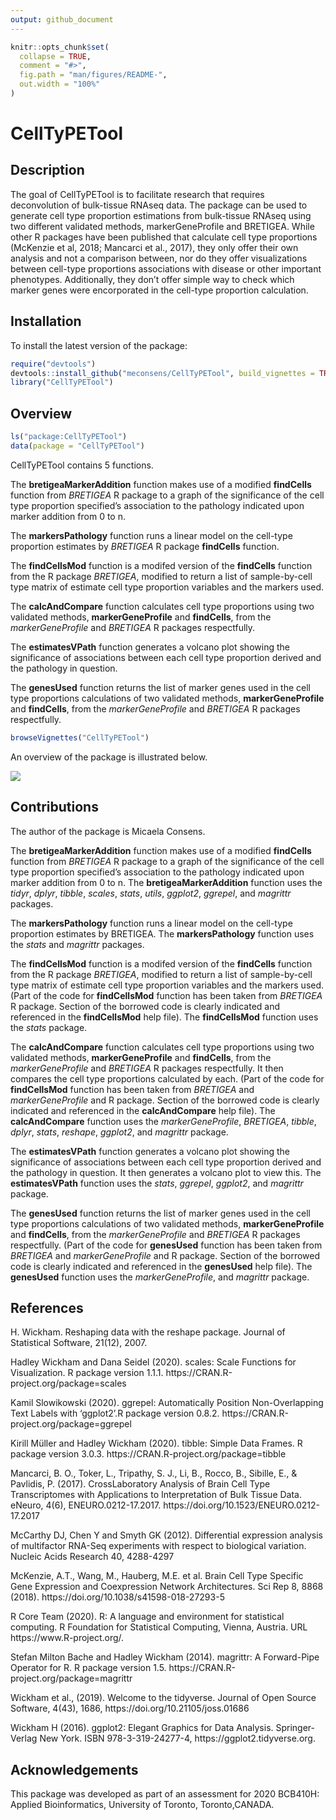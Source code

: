 ```yaml
---
output: github_document
---
```


<!-- README.md is generated from README.Rmd. Please edit that file -->

```r
knitr::opts_chunk$set(
  collapse = TRUE,
  comment = "#>",
  fig.path = "man/figures/README-",
  out.width = "100%"
)
```

# CellTyPETool

<!-- badges: start -->
<!-- badges: end -->

## Description

The goal of CellTyPETool is to facilitate research that requires deconvolution of bulk-tissue RNAseq data. The package can be used to generate cell type proportion estimations from bulk-tissue RNAseq using two different validated methods, markerGeneProfile and BRETIGEA.
While other R packages have been published that calculate cell type proportions (McKenzie et al, 2018; Mancarci et al., 2017), they only offer their own analysis and not a comparison between, nor do they offer visualizations between cell-type proportions associations with disease or other important phenotypes.
Additionally, they don’t offer simple way to check which marker genes were encorporated in the cell-type proportion calculation.

## Installation

To install the latest version of the package:

``` r
require("devtools")
devtools::install_github("meconsens/CellTyPETool", build_vignettes = TRUE)
library("CellTyPETool")
```
## Overview

```r
ls("package:CellTyPETool")
data(package = "CellTyPETool")
```
CellTyPETool contains 5 functions.

The **bretigeaMarkerAddition** function makes use of a modified **findCells** function from *BRETIGEA* R package to a graph of the significance of the cell type proportion
specified's association to the pathology indicated upon marker addition from 0 to n.

The **markersPathology** function runs a linear model on the cell-type proportion estimates by *BRETIGEA* R package **findCells** function. 

The **findCellsMod** function is a modifed version of the **findCells** function from the R package *BRETIGEA*, modified to return a list of sample-by-cell type matrix of estimate cell type proportion variables and the markers used.

The **calcAndCompare** function calculates cell type proportions using two validated methods, **markerGeneProfile** and **findCells**, from the *markerGeneProfile* and *BRETIGEA* R packages respectfully.

The **estimatesVPath** function generates a volcano plot showing the significance of associations between each cell type proportion derived and the pathology in question. 

The **genesUsed** function returns the list of marker genes used in the cell type proportions calculations of two validated methods, **markerGeneProfile** and **findCells**, from the *markerGeneProfile* and *BRETIGEA* R packages respectfully. 

``` r
browseVignettes("CellTyPETool")
```

An overview of the package is illustrated below. 

![](./inst/extdata/CellTyPEToolOverview.PNG)


## Contributions

The author of the package is Micaela Consens. 

The **bretigeaMarkerAddition** function makes use of a modified **findCells** function from *BRETIGEA* R package to a graph of the significance of the cell type proportion
specified's association to the pathology indicated upon marker addition from 0 to n.
The **bretigeaMarkerAddition** function uses the *tidyr*, *dplyr*, *tibble*, *scales*, *stats*, *utils*, *ggplot2*, *ggrepel*, and *magrittr* packages.

The **markersPathology** function runs a linear model on the cell-type proportion estimates by BRETIGEA. The **markersPathology** function uses the *stats* and *magrittr* packages.

The **findCellsMod** function is a modifed version of the **findCells** function from the R package *BRETIGEA*, modified to return a list of sample-by-cell type matrix of estimate cell type proportion variables and the markers used.
(Part of the code for **findCellsMod** function has been taken from *BRETIGEA* R package. Section of the borrowed code is clearly indicated and referenced in the **findCellsMod** help file). The **findCellsMod** function uses the *stats* package.

The **calcAndCompare** function calculates cell type proportions using two validated methods, **markerGeneProfile** and **findCells**, from the *markerGeneProfile* and *BRETIGEA* R packages respectfully. It then compares the cell type proportions calculated by each. (Part of the code for **findCellsMod** function has been taken from *BRETIGEA* and *markerGeneProfile* and R package. Section of the borrowed code is clearly indicated and referenced in the **calcAndCompare** help file). The **calcAndCompare** function uses the *markerGeneProfile*, *BRETIGEA*, *tibble*, *dplyr*, *stats*, *reshape*, *ggplot2*, and *magrittr* package.

The **estimatesVPath** function generates a volcano plot showing the significance of associations between each cell type proportion derived and the pathology in question. It then generates a volcano plot to view this. The **estimatesVPath** function uses the *stats*, *ggrepel*, *ggplot2*, and *magrittr* package.

The **genesUsed** function returns the list of marker genes used in the cell type proportions calculations of two validated methods, **markerGeneProfile** and **findCells**, from the *markerGeneProfile* and *BRETIGEA* R packages respectfully. (Part of the code for **genesUsed** function has been taken from *BRETIGEA* and *markerGeneProfile* and R package. Section of the borrowed code is clearly indicated and referenced in the **genesUsed** help file). The **genesUsed** function uses the *markerGeneProfile*, and *magrittr* package.


## References

H. Wickham. Reshaping data with the reshape package. Journal of Statistical
  Software, 21(12), 2007.
  
Hadley Wickham and Dana Seidel (2020). scales: Scale Functions for
  Visualization. R package version 1.1.1.
  https://CRAN.R-project.org/package=scales

Kamil Slowikowski (2020). ggrepel: Automatically Position Non-Overlapping Text Labels with ‘ggplot2’.R package version 0.8.2. https://CRAN.R-project.org/package=ggrepel

Kirill Müller and Hadley Wickham (2020). tibble: Simple Data Frames. R package
  version 3.0.3. https://CRAN.R-project.org/package=tibble

Mancarci, B. O., Toker, L., Tripathy, S. J., Li, B., Rocco, B., Sibille, E., & Pavlidis, P. (2017). CrossLaboratory Analysis of Brain Cell Type Transcriptomes with Applications to Interpretation of Bulk Tissue Data. eNeuro, 4(6), ENEURO.0212-17.2017. https://doi.org/10.1523/ENEURO.0212-17.2017

McCarthy DJ, Chen Y and Smyth GK (2012). Differential expression analysis of multifactor RNA-Seq experiments with respect to biological variation. Nucleic Acids Research 40, 4288-4297

McKenzie, A.T., Wang, M., Hauberg, M.E. et al. Brain Cell Type Specific Gene Expression and Coexpression Network Architectures. Sci Rep 8, 8868 (2018). https://doi.org/10.1038/s41598-018-27293-5

R Core Team (2020). R: A language and environment for statistical computing. R
  Foundation for Statistical Computing, Vienna, Austria. URL
  https://www.R-project.org/.

Stefan Milton Bache and Hadley Wickham (2014). magrittr: A Forward-Pipe Operator for R. R package
version 1.5. https://CRAN.R-project.org/package=magrittr

Wickham et al., (2019). Welcome to the tidyverse. Journal of Open Source Software, 4(43), 1686,
https://doi.org/10.21105/joss.01686

Wickham H (2016). ggplot2: Elegant Graphics for Data Analysis. Springer-Verlag New York. ISBN 978-3-319-24277-4, https://ggplot2.tidyverse.org.

## Acknowledgements
This package was developed as part of an assessment for 2020 BCB410H: Applied Bioinformatics, University of Toronto, Toronto,CANADA.

